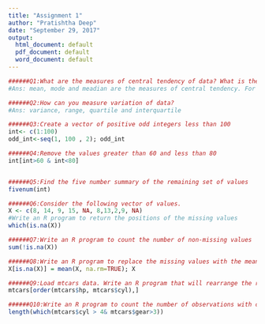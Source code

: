 ```yaml
---
title: "Assignment 1"
author: "Pratishtha Deep"
date: "September 29, 2017"
output:
  html_document: default
  pdf_document: default
  word_document: default
---
```


```r
######Q1:What are the measures of central tendency of data? What is the order of these measures for skewed data?
#Ans: mean, mode and meadian are the measures of central tendency. For skewed data median is the measure of data.

######Q2:How can you measure variation of data?
#Ans: variance, range, quartile and interquartile

######Q3:Create a vector of positive odd integers less than 100
int<- c(1:100)
odd_int<-seq(1, 100 , 2); odd_int

######Q4:Remove the values greater than 60 and less than 80
int[int>60 & int<80]


######Q5:Find the five number summary of the remaining set of values
fivenum(int)

######Q6:Consider the following vector of values.
X <- c(8, 14, 9, 15, NA, 8,13,2,9, NA)
#Write an R program to return the positions of the missing values
which(is.na(X))

######Q7:Write an R program to count the number of non-missing values
sum(!is.na(X))

######Q8:Write an R program to replace the missing values with the mean of the non-missing values.
X[is.na(X)] = mean(X, na.rm=TRUE); X

######Q9:Load mtcars data. Write an R program that will rearrange the rows of the data frame so that they are sorted by the value of Horsepower and Cylinders
mtcars[order(mtcars$hp, mtcars$cyl),]

######Q10:Write an R program to count the number of observations with cylinders greater than 4 and gear greater than 3.
length(which(mtcars$cyl > 4& mtcars$gear>3))
```


